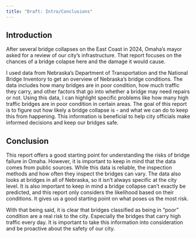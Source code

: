 ```yaml
---
title: "Draft: Intro/Conclusions"
---
```


## Introduction

After several bridge collapses on the East Coast in 2024, Omaha's mayor asked for a review of our city's infrastructure. That report focuses on the chances of a bridge colapse here and the damage it would cause.

I used data from Nebraska's Department of Transportation and the National Bridge Inventory to get an overview of Nebraska's bridge conditions. The data includes how many bridges are in poor condition, how much traffic they carry, and other factors that go into whether a bridge may need repairs or not. Using this data, I can highlight specific problems like how many high traffic bridges are in poor condition in certain areas. The goal of this report is to figure out how likely a bridge collapse is - and what we can do to keep this from happening. This information is beneficial to help city officials make informed decisions and keep our bridges safe.

## Conclusion

This report offers a good starting point for understanding the risks of bridge failure in Omaha. However, it is important to keep in mind that the data comes from public sources. While this data is reliable, the inspection methods and how often they inspect the bridges can vary. The data also looks at bridges in all of Nebraska, so it isn't always specific at the city level. It is also important to keep in mind a bridge collapse can't exactly be predicted, and this report only considers the likelihood based on their conditions. It gives us a good starting point on what poses us the most risk.

With that being said, it is clear that bridges classified as being in "poor" condition are a real risk to the city. Especially the bridges that carry high traffic every day. It is important to take this information into consideration and be proactive about the safety of our city.
